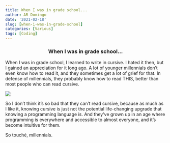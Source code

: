```yaml
---
title: When I was in grade school...
author: AR Domingo
date: '2021-02-18'
slug: [when-i-was-in-grade-school]
categories: [Various]
tags: [Coding]
---
```


<center>
### When I was in grade school...
</center>

<span>
When I was in grade school, I learned to write in cursive. I hated it then, but I gained an appreciation for it long ago. A lot of younger millennials don't even know how to read it, and they sometimes get a lot of grief for that. In defense of millennials, they probably know how to read THIS, better than most people who can read cursive.

![](X:/OneDrive/04. Sites/repartee-per-se/static/images/coding_image.jpg)

So I don't think it's so bad that they can't read cursive, because as much as I like it, knowing cursive is just not the potential life-changing upgrade that knowing a programming language is. And they've grown up in an age where programming is everywhere and accessible to almost everyone, and it's become intuitive for them.

So touché, millennials.

</span>


